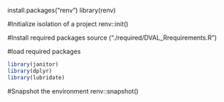 install.packages("renv")
library(renv)

#Initialize isolation of a project
renv::init()

#Install required packages
source ("./required/DVAL_Rrequirements.R")

#load required packages
```r
library(janitor)
library(dplyr)
library(lubridate)
```


#Snapshot the environment
renv::snapshot()
